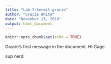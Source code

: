 ```yaml
---
title: "Lab-7-kermit-gracie"
author: "Gracie White"
date: "November 13, 2018"
output: html_document
---
```


```r
knitr::opts_chunk$set(echo = TRUE)
```


Gracie's first message in the document. Hi Gage. 

sup nerd